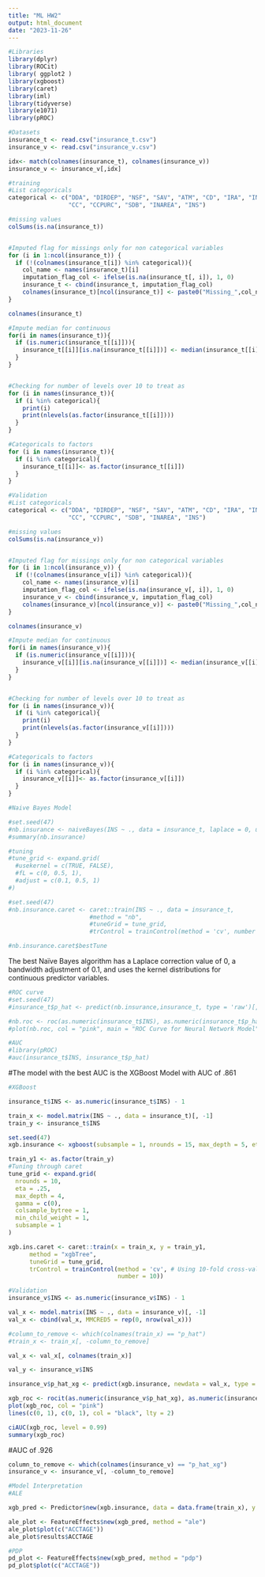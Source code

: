 ```yaml
---
title: "ML HW2"
output: html_document
date: "2023-11-26"
---
```


```r
#Libraries
library(dplyr)
library(ROCit)
library( ggplot2 )
library(xgboost)
library(caret)
library(iml)
library(tidyverse)
library(e1071)
library(pROC)
```

```r
#Datasets
insurance_t <- read.csv("insurance_t.csv")
insurance_v <- read.csv("insurance_v.csv")

idx<- match(colnames(insurance_t), colnames(insurance_v))
insurance_v <- insurance_v[,idx]

```

```r
#training
#List categoricals
categorical <- c("DDA", "DIRDEP", "NSF", "SAV", "ATM", "CD", "IRA", "INV", "MM", "MMCRED",
                 "CC", "CCPURC", "SDB", "INAREA", "INS")

#missing values
colSums(is.na(insurance_t))


#Imputed flag for missings only for non categorical variables
for (i in 1:ncol(insurance_t)) {  
  if (!(colnames(insurance_t[i]) %in% categorical)){
    col_name <- names(insurance_t)[i]
    imputation_flag_col <- ifelse(is.na(insurance_t[, i]), 1, 0)
    insurance_t <- cbind(insurance_t, imputation_flag_col)
    colnames(insurance_t)[ncol(insurance_t)] <- paste0("Missing_",col_name)}
}

colnames(insurance_t)

#Impute median for continuous
for(i in names(insurance_t)){
  if (is.numeric(insurance_t[[i]])){
    insurance_t[[i]][is.na(insurance_t[[i]])] <- median(insurance_t[[i]], na.rm = TRUE)
  }
}


#Checking for number of levels over 10 to treat as
for (i in names(insurance_t)){
  if (i %in% categorical){
    print(i)
    print(nlevels(as.factor(insurance_t[[i]])))
  }
}

#Categoricals to factors 
for (i in names(insurance_t)){
  if (i %in% categorical){
    insurance_t[[i]]<- as.factor(insurance_t[[i]])
  }
}
```

```r
#Validation
#List categoricals
categorical <- c("DDA", "DIRDEP", "NSF", "SAV", "ATM", "CD", "IRA", "INV", "MM", "MMCRED",
                 "CC", "CCPURC", "SDB", "INAREA", "INS")

#missing values
colSums(is.na(insurance_v))


#Imputed flag for missings only for non categorical variables
for (i in 1:ncol(insurance_v)) {  
  if (!(colnames(insurance_v[i]) %in% categorical)){
    col_name <- names(insurance_v)[i]
    imputation_flag_col <- ifelse(is.na(insurance_v[, i]), 1, 0)
    insurance_v <- cbind(insurance_v, imputation_flag_col)
    colnames(insurance_v)[ncol(insurance_v)] <- paste0("Missing_",col_name)}
}

colnames(insurance_v)

#Impute median for continuous
for(i in names(insurance_v)){
  if (is.numeric(insurance_v[[i]])){
    insurance_v[[i]][is.na(insurance_v[[i]])] <- median(insurance_v[[i]], na.rm = TRUE)
  }
}


#Checking for number of levels over 10 to treat as
for (i in names(insurance_v)){
  if (i %in% categorical){
    print(i)
    print(nlevels(as.factor(insurance_v[[i]])))
  }
}

#Categoricals to factors 
for (i in names(insurance_v)){
  if (i %in% categorical){
    insurance_v[[i]]<- as.factor(insurance_v[[i]])
  }
}
```

```r
#Naive Bayes Model

#set.seed(47)
#nb.insurance <- naiveBayes(INS ~ ., data = insurance_t, laplace = 0, usekernel = TRUE)
#summary(nb.insurance)
```
```r
#tuning
#tune_grid <- expand.grid(
  #usekernel = c(TRUE, FALSE),
  #fL = c(0, 0.5, 1),
  #adjust = c(0.1, 0.5, 1)
#)

#set.seed(47)
#nb.insurance.caret <- caret::train(INS ~ ., data = insurance_t,
                       #method = "nb", 
                       #tuneGrid = tune_grid,
                       #trControl = trainControl(method = 'cv', number = 10))

#nb.insurance.caret$bestTune
```
The best Naïve Bayes algorithm has a Laplace correction value of 0, a bandwidth adjustment of 0.1, and uses the kernel distributions for continuous predictor variables.

```r
#ROC curve
#set.seed(47)
#insurance_t$p_hat <- predict(nb.insurance,insurance_t, type = 'raw')[,2]

#nb.roc <- roc(as.numeric(insurance_t$INS), as.numeric(insurance_t$p_hat))
#plot(nb.roc, col = "pink", main = "ROC Curve for Neural Network Model")
```

```r
#AUC
#library(pROC)
#auc(insurance_t$INS, insurance_t$p_hat)
```

#The model with the best AUC is the XGBoost Model with AUC of .861

```r
#XGBoost

insurance_t$INS <- as.numeric(insurance_t$INS) - 1

train_x <- model.matrix(INS ~ ., data = insurance_t)[, -1]
train_y <- insurance_t$INS

set.seed(47)
xgb.insurance <- xgboost(subsample = 1, nrounds = 15, max_depth = 5, eta = .3, nfold = 10, objective = "binary:logistic", data = train_x, label = train_y)
```
```r
train_y1 <- as.factor(train_y)
#Tuning through caret
tune_grid <- expand.grid(
  nrounds = 10,
  eta = .25,
  max_depth = 4,
  gamma = c(0),
  colsample_bytree = 1,
  min_child_weight = 1,
  subsample = 1
)

xgb.ins.caret <- caret::train(x = train_x, y = train_y1,
      method = "xgbTree",
      tuneGrid = tune_grid,
      trControl = trainControl(method = 'cv', # Using 10-fold cross-validation
                               number = 10))
```


```r
#Validation
insurance_v$INS <- as.numeric(insurance_v$INS) - 1

val_x <- model.matrix(INS ~ ., data = insurance_v)[, -1]
val_x <- cbind(val_x, MMCRED5 = rep(0, nrow(val_x)))

#column_to_remove <- which(colnames(train_x) == "p_hat")
#train_x <- train_x[, -column_to_remove]

val_x <- val_x[, colnames(train_x)]

val_y <- insurance_v$INS

insurance_v$p_hat_xg <- predict(xgb.insurance, newdata = val_x, type = "response")

xgb_roc <- rocit(as.numeric(insurance_v$p_hat_xg), as.numeric(insurance_v$INS))
plot(xgb_roc, col = "pink")
lines(c(0, 1), c(0, 1), col = "black", lty = 2)

ciAUC(xgb_roc, level = 0.99)
summary(xgb_roc)
```

#AUC of .926
```r
column_to_remove <- which(colnames(insurance_v) == "p_hat_xg")
insurance_v <- insurance_v[, -column_to_remove]
```

```r
#Model Interpretation
#ALE

xgb_pred <- Predictor$new(xgb.insurance, data = data.frame(train_x), y = train_y)
```

```r
ale_plot <- FeatureEffects$new(xgb_pred, method = "ale")
ale_plot$plot(c("ACCTAGE"))
ale_plot$results$ACCTAGE
```

```r
#PDP
pd_plot <- FeatureEffects$new(xgb_pred, method = "pdp")
pd_plot$plot(c("ACCTAGE"))
```








